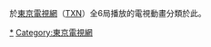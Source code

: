 {{Catnav|頁面分類|...|电视剧|動畫影集|日本電視動畫}}
{{Catnav|頁面分類|...|电视节目|日本电视节目|日本電視動畫}}
{{Catnav|頁面分類|...|各國電視台|日本電視台|東京電視台}}
{{Catnav|頁面分類|...|日本電視|日本電視台|東京電視台}}
{{Catnav|頁面分類|...|日本電視|日本电视节目|日本電視動畫}}
{{noteTA
|1=zh-hans:银盘万花筒;zh-hk:冰上萬花筒;zh-tw:銀盤萬花筒;
|2=zh-hans:甜甜私房猫;zh-hk:甜甜私房貓;zh-tw:奇奇的異想世界;
|3=zh-hans:婚纱小天使;zh-hk:婚紗小天使;zh-tw:愛天使傳說;
}}
於[[東京電視網|東京電視網]]（[[TXN|TXN]]）全6局播放的電視動畫分類於此。
{{TXN}}
{{CategoryTOC}}

[[Category:日本電視動畫|*]]
[[Category:東京電視網|Category:東京電視網]]